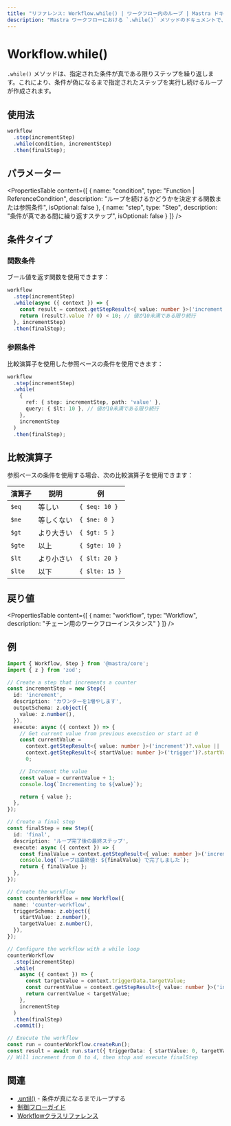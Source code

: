 ```yaml
---
title: "リファレンス: Workflow.while() | ワークフロー内のループ | Mastra ドキュメント"
description: "Mastra ワークフローにおける `.while()` メソッドのドキュメントで、指定された条件が真である限りステップを繰り返します。"
---
```


# Workflow.while()

`.while()` メソッドは、指定された条件が真である限りステップを繰り返します。これにより、条件が偽になるまで指定されたステップを実行し続けるループが作成されます。

## 使用法

```typescript
workflow
  .step(incrementStep)
  .while(condition, incrementStep)
  .then(finalStep);
```

## パラメーター

<PropertiesTable
  content={[
    {
      name: "condition",
      type: "Function | ReferenceCondition",
      description: "ループを続けるかどうかを決定する関数または参照条件",
      isOptional: false
    },
    {
      name: "step",
      type: "Step",
      description: "条件が真である間に繰り返すステップ",
      isOptional: false
    }
  ]}
/>

## 条件タイプ

### 関数条件

ブール値を返す関数を使用できます：

```typescript
workflow
  .step(incrementStep)
  .while(async ({ context }) => {
    const result = context.getStepResult<{ value: number }>('increment');
    return (result?.value ?? 0) < 10; // 値が10未満である限り続行
  }, incrementStep)
  .then(finalStep);
```

### 参照条件

比較演算子を使用した参照ベースの条件を使用できます：

```typescript
workflow
  .step(incrementStep)
  .while(
    {
      ref: { step: incrementStep, path: 'value' },
      query: { $lt: 10 }, // 値が10未満である限り続行
    },
    incrementStep
  )
  .then(finalStep);
```

## 比較演算子

参照ベースの条件を使用する場合、次の比較演算子を使用できます：

| 演算子   | 説明             | 例         |
|----------|------------------|------------|
| `$eq`    | 等しい           | `{ $eq: 10 }` |
| `$ne`    | 等しくない       | `{ $ne: 0 }` |
| `$gt`    | より大きい       | `{ $gt: 5 }` |
| `$gte`   | 以上             | `{ $gte: 10 }` |
| `$lt`    | より小さい       | `{ $lt: 20 }` |
| `$lte`   | 以下             | `{ $lte: 15 }` |

## 戻り値

<PropertiesTable
  content={[
    {
      name: "workflow",
      type: "Workflow",
      description: "チェーン用のワークフローインスタンス"
    }
  ]}
/>

## 例

```typescript
import { Workflow, Step } from '@mastra/core';
import { z } from 'zod';

// Create a step that increments a counter
const incrementStep = new Step({
  id: 'increment',
  description: 'カウンターを1増やします',
  outputSchema: z.object({
    value: z.number(),
  }),
  execute: async ({ context }) => {
    // Get current value from previous execution or start at 0
    const currentValue =
      context.getStepResult<{ value: number }>('increment')?.value ||
      context.getStepResult<{ startValue: number }>('trigger')?.startValue ||
      0;

    // Increment the value
    const value = currentValue + 1;
    console.log(`Incrementing to ${value}`);

    return { value };
  },
});

// Create a final step
const finalStep = new Step({
  id: 'final',
  description: 'ループ完了後の最終ステップ',
  execute: async ({ context }) => {
    const finalValue = context.getStepResult<{ value: number }>('increment')?.value;
    console.log(`ループは最終値: ${finalValue} で完了しました`);
    return { finalValue };
  },
});

// Create the workflow
const counterWorkflow = new Workflow({
  name: 'counter-workflow',
  triggerSchema: z.object({
    startValue: z.number(),
    targetValue: z.number(),
  }),
});

// Configure the workflow with a while loop
counterWorkflow
  .step(incrementStep)
  .while(
    async ({ context }) => {
      const targetValue = context.triggerData.targetValue;
      const currentValue = context.getStepResult<{ value: number }>('increment')?.value ?? 0;
      return currentValue < targetValue;
    },
    incrementStep
  )
  .then(finalStep)
  .commit();

// Execute the workflow
const run = counterWorkflow.createRun();
const result = await run.start({ triggerData: { startValue: 0, targetValue: 5 } });
// Will increment from 0 to 4, then stop and execute finalStep
```

## 関連

- [.until()](./until.mdx) - 条件が真になるまでループする
- [制御フローガイド](../../docs/workflows/control-flow.mdx)
- [Workflowクラスリファレンス](./workflow.mdx)

